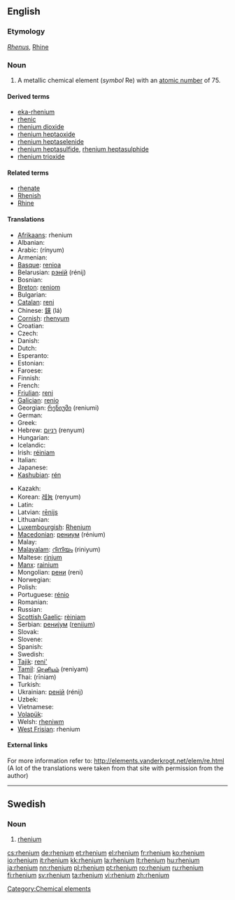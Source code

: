 {{also|Rhenium}}
==English==
{{elements|Re|tungsten|W|osmium|Os}}

===Etymology===
{{etyl|la}} ''[[Rhenus]]'', [[Rhine]]

===Noun===
{{en-noun|-}}
{{wikipedia}}

# A metallic chemical element (''symbol'' Re) with an [[atomic number]] of 75.

====Derived terms====
* [[eka-rhenium]]
* [[rhenic]]
* [[rhenium dioxide]]
* [[rhenium heptaoxide]]
* [[rhenium heptaselenide]]
* [[rhenium heptasulfide]], [[rhenium heptasulphide]]
* [[rhenium trioxide]]

====Related terms====
* [[rhenate]]
* [[Rhenish]]
* [[Rhine]]

====Translations====
{{trans-top|chemical element}}
* [[Afrikaans]]: rhenium
* Albanian: {{t-|sq|renium|xs=Albanian}}
* Arabic: {{Arab|[[رنيوم]]}} (rínyum) {{m}}
* Armenian: {{t-|hy|ռենիում|tr=ŕenium}}
* [[Basque]]: [[renioa]]
* Belarusian: [[рэнiй]] (rénij) {{m}}
* Bosnian: {{t-|bs|renij}}
* [[Breton]]: [[reniom]]
* Bulgarian: {{t-|bg|рений|m|tr=rénij}}
* [[Catalan]]: [[reni]]
* Chinese: [[錸]] (lá)
* [[Cornish]]: [[rhenyum]]
* Croatian: {{t+|hr|renij}}
* Czech: {{t+|cs|rhenium}}
* Danish: {{t-|da|rhenium}}
* Dutch: {{t+|nl|renium|n}}
* Esperanto: {{t-|eo|renio|xs=Esperanto}}
* Estonian: {{t-|et|reenium}}
* Faroese: {{t-|fo|renium|xs=Faroese}}
* Finnish: {{t+|fi|renium}}
* French: {{t+|fr|rhénium|m}}
* [[Friulian]]: [[reni]]
* [[Galician]]: [[renio]]
* Georgian: [[რენიუმი]] (reniumi)
* German: {{t+|de|Rhenium|n}}
* Greek: {{t+|el|ρήνιο|n|tr=rínio}}
* Hebrew: [[רניום]] (renyum) {{m}}
* Hungarian: {{t+|hu|rénium}}
* Icelandic: {{t+|is|renín}}
* Irish: [[réiniam]]
* Italian: {{t+|it|renio|m}}
* Japanese: {{t+|ja|レニウム|tr=reniumu}}
* [[Kashubian]]: [[rén]]
{{trans-mid}}
* Kazakh: {{t-|kk|рений|tr=renii|sc=Cyrl|xs=Kazakh}}
* Korean: [[레늄]] (renyum)
* Latin: {{t+|la|rhenium}}
* Latvian: [[rēnijs]]
* Lithuanian: {{t+|lt|renis|xs=Lithuanian}}
* [[Luxembourgish]]: [[Rhenium]]
* [[Macedonian]]: [[рениум]] (rénium) {{m}}
* Malay: {{t-|ms|renium|xs=Malay}}
* [[Malayalam]]: [[റിനിയം]] (riniyum)
* Maltese: [[rinjum]]
* [[Manx]]: [[rainium]]
* Mongolian: [[рени]] (reni)
* Norwegian: {{t-|no|rhenium}}
* Polish: {{t+|pl|ren|m}}
* Portuguese: [[rénio]] {{m}}
* Romanian: {{t+|ro|reniu|n}}
* Russian: {{t+|ru|рений|m|tr=rénij}}
* [[Scottish Gaelic]]: [[rèiniam]]
* Serbian: [[рениjум]] ([[renijum]]) {{m}}
* Slovak: {{t-|sk|rhenium}}
* Slovene: {{t+|sl|renij}}
* Spanish: {{t+|es|renio|m}}
* Swedish: {{t+|sv|rhenium|n}}
* [[Tajik]]: [[reni']]
* [[Tamil]]: [[ரெனியம்]] (reniyam)
* Thai: {{Thai|[[รีเนียม]]}} (rīniam)
* Turkish: {{t+|tr|renyum}}
* Ukrainian: [[ренiй]] (rénij) {{m}}
* Uzbek: {{t-|uz|рений|tr=reniy|sc=Cyrl|xs=Uzbek}}
* Vietnamese: {{t-|vi|reni|xs=Vietnamese}}
* [[Volapük]]: {{t-|vo|renin|xs=Volapük}}
* Welsh: [[rheniwm]]
* [[West Frisian]]: rhenium
{{trans-bottom}}

====External links====
For more information refer to:
http://elements.vanderkrogt.net/elem/re.html
(A lot of the translations were taken from that site with permission from the author)

[[Category:Chemical elements]]

----

==Swedish==
{{wikipedia|lang=sv}}

===Noun===
{{infl|sv|noun|g=n}}
{{sv-noun-unc-n|2=rheniumet}}

# {{context|chemical element|lang=sv}} [[#English|rhenium]]

[[cs:rhenium]]
[[de:rhenium]]
[[et:rhenium]]
[[el:rhenium]]
[[fr:rhenium]]
[[ko:rhenium]]
[[io:rhenium]]
[[it:rhenium]]
[[kk:rhenium]]
[[la:rhenium]]
[[lt:rhenium]]
[[hu:rhenium]]
[[ja:rhenium]]
[[nn:rhenium]]
[[pl:rhenium]]
[[pt:rhenium]]
[[ro:rhenium]]
[[ru:rhenium]]
[[fi:rhenium]]
[[sv:rhenium]]
[[ta:rhenium]]
[[vi:rhenium]]
[[zh:rhenium]]